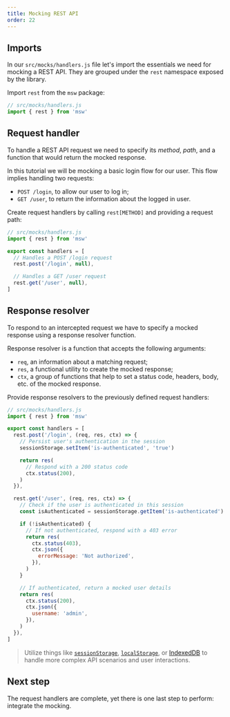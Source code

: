 ```yaml
---
title: Mocking REST API
order: 22
---
```


## Imports

In our `src/mocks/handlers.js` file let's import the essentials we need for mocking a REST API. They are grouped under the `rest` namespace exposed by the library.

<Action>
  Import <code>rest</code> from the <code>msw</code> package:
</Action>

```js showLineNumbers
// src/mocks/handlers.js
import { rest } from 'msw'
```

## Request handler

To handle a REST API request we need to specify its _method_, _path_, and a function that would return the mocked response.

In this tutorial we will be mocking a basic login flow for our user. This flow implies handling two requests:

- `POST /login`, to allow our user to log in;
- `GET /user`, to return the information about the logged in user.

<Action>
  Create request handlers by calling <code>rest[METHOD]</code> and providing a
  request path:
</Action>

```js showLineNumbers focusedLines=6,9
// src/mocks/handlers.js
import { rest } from 'msw'

export const handlers = [
  // Handles a POST /login request
  rest.post('/login', null),

  // Handles a GET /user request
  rest.get('/user', null),
]
```

## Response resolver

To respond to an intercepted request we have to specify a mocked response using a response resolver function.

Response resolver is a function that accepts the following arguments:

- `req`, an information about a matching request;
- `res`, a functional utility to create the mocked response;
- `ctx`, a group of functions that help to set a status code, headers, body, etc. of the mocked response.

<Action>
  Provide response resolvers to the previously defined request handlers:
</Action>

```js showLineNumbers focusedLines=9-12,21-25,30-35
// src/mocks/handlers.js
import { rest } from 'msw'

export const handlers = [
  rest.post('/login', (req, res, ctx) => {
    // Persist user's authentication in the session
    sessionStorage.setItem('is-authenticated', 'true')

    return res(
      // Respond with a 200 status code
      ctx.status(200),
    )
  }),

  rest.get('/user', (req, res, ctx) => {
    // Check if the user is authenticated in this session
    const isAuthenticated = sessionStorage.getItem('is-authenticated')

    if (!isAuthenticated) {
      // If not authenticated, respond with a 403 error
      return res(
        ctx.status(403),
        ctx.json({
          errorMessage: 'Not authorized',
        }),
      )
    }

    // If authenticated, return a mocked user details
    return res(
      ctx.status(200),
      ctx.json({
        username: 'admin',
      }),
    )
  }),
]
```

> Utilize things like [`sessionStorage`](https://developer.mozilla.org/en-US/docs/Web/API/Window/sessionStorage), [`localStorage`](https://developer.mozilla.org/en-US/docs/Web/API/Window/localStorage), or [IndexedDB](https://developer.mozilla.org/en-US/docs/Web/API/IndexedDB_API) to handle more complex API scenarios and user interactions.

## Next step

The request handlers are complete, yet there is one last step to perform: integrate the mocking.


<PageLink page={IntegratePage} url="/docs/getting-started/integrate" />
